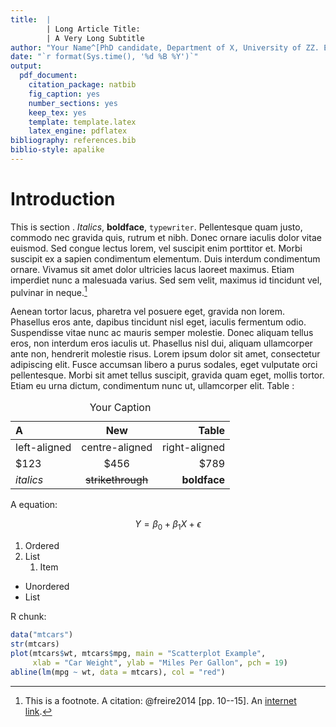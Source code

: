 ```yaml
---
title:  |
        | Long Article Title:
        | A Very Long Subtitle
author: "Your Name^[PhD candidate, Department of X, University of ZZ. Email address: [your@email.com](mailto:your@email.com). I would like to thank ... for their helpful comments and suggestions. The usual disclaimer applies.  All data, code and information required to replicate this study are available at the following web address: <https://github.com/danilofreire/rmarkdown-article-template>.]"
date: "`r format(Sys.time(), '%d %B %Y')`"
output:
  pdf_document:
    citation_package: natbib
    fig_caption: yes
    number_sections: yes
    keep_tex: yes
    template: template.latex
    latex_engine: pdflatex
bibliography: references.bib
biblio-style: apalike
---
```


\begin{abstract}

\noindent
Lorem ipsum dolor sit amet, consectetur adipiscing elit. Curabitur vitae blandit ligula. Phasellus quis elit venenatis, suscipit lacus sed, pellentesque risus. Proin vitae sapien id enim ultrices pretium ac eget risus. Curabitur eget elit feugiat, congue orci sit amet, porttitor libero. Vestibulum volutpat mauris tellus. Proin accumsan, velit ut feugiat pulvinar, augue urna iaculis magna, et iaculis mi nunc vitae justo. Nulla enim dui, elementum sit amet pharetra quis, tempus vitae nisl.

\vspace{.5cm}
\noindent
\textbf{Keywords}: latex; rmarkdown; rstudio; template

\vspace{.25cm}
\noindent
\textbf{JEL Codes}: D710; K420; Z00

\end{abstract}

\newpage

# Introduction\label{intro}

\setlength{\parindent}{1cm}
\setlength{\parskip}{0pt}
\doublespacing

This is section \ref{intro}. *Italics*, **boldface**, `typewriter`. Pellentesque quam justo, commodo nec gravida quis, rutrum et nibh. Donec ornare iaculis dolor vitae euismod. Sed congue lectus lorem, vel suscipit enim porttitor et. Morbi suscipit ex a sapien condimentum elementum. Duis interdum condimentum ornare. Vivamus sit amet dolor ultricies lacus laoreet maximus. Etiam imperdiet nunc a malesuada varius. Sed sem velit, maximus id tincidunt vel, pulvinar in neque.[^fn-1]

[^fn-1]: This is a footnote. A citation: @freire2014 [pp. 10--15]. An [internet link](http://github.com/danilofreire).

Aenean tortor lacus, pharetra vel posuere eget, gravida non lorem. Phasellus eros ante, dapibus tincidunt nisl eget, iaculis fermentum odio. Suspendisse vitae nunc ac mauris semper molestie. Donec aliquam tellus eros, non interdum eros iaculis ut. Phasellus nisl dui, aliquam ullamcorper ante non, hendrerit molestie risus. Lorem ipsum dolor sit amet, consectetur adipiscing elit. Fusce accumsan libero a purus sodales, eget vulputate orci pellentesque. Morbi sit amet tellus suscipit, gravida quam eget, mollis tortor. Etiam eu urna dictum, condimentum nunc ut, ullamcorper elit. Table \ref{tab:tab1}:

\vspace{.5cm}

| A            | New              | Table          |
|:-------------|:----------------:|---------------:|
|left-aligned  |centre-aligned    |right-aligned   |
|$123          |$456              |$789            |
|*italics*     |~~strikethrough~~ |**boldface**    |

Table: Your Caption\label{tab:tab1}

A \LaTeX \hspace{.005cm} equation: 

$$ Y = \beta_{0} + \beta_{1} X + \epsilon $$

1. Ordered
2. List
    1. Item

* Unordered
* List

\newpage

R chunk: 

\footnotesize
```r
data("mtcars")
str(mtcars)
plot(mtcars$wt, mtcars$mpg, main = "Scatterplot Example", 
     xlab = "Car Weight", ylab = "Miles Per Gallon", pch = 19)
abline(lm(mpg ~ wt, data = mtcars), col = "red")
```

\normalsize

\newpage
\setlength{\parindent}{0cm}
\setlength{\parskip}{6pt}
